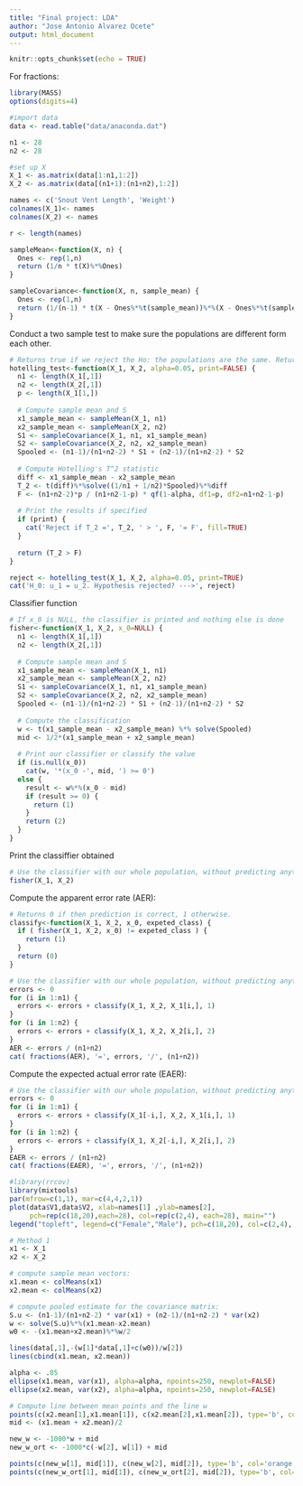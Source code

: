 ```yaml
---
title: "Final project: LDA"
author: "Jose Antonio Alvarez Ocete"
output: html_document
---
```


```r
knitr::opts_chunk$set(echo = TRUE)
```

For fractions:
```r
library(MASS)
options(digits=4)
```

```r
#import data
data <- read.table("data/anaconda.dat")

n1 <- 28
n2 <- 28

#set up X
X_1 <- as.matrix(data[1:n1,1:2])
X_2 <- as.matrix(data[(n1+1):(n1+n2),1:2])

names <- c('Snout Vent Length', 'Weight')
colnames(X_1)<- names
colnames(X_2) <- names

r <- length(names)

sampleMean<-function(X, n) {
  Ones <- rep(1,n)
  return (1/n * t(X)%*%Ones)
}

sampleCovariance<-function(X, n, sample_mean) {
  Ones <- rep(1,n)
  return (1/(n-1) * t(X - Ones%*%t(sample_mean))%*%(X - Ones%*%t(sample_mean)))
}
```

Conduct a two sample test to make sure the populations are different form each other.

```r
# Returns true if we reject the Ho: the populations are the same. Returns false if we fail to reject.
hotelling_test<-function(X_1, X_2, alpha=0.05, print=FALSE) {
  n1 <- length(X_1[,1])
  n2 <- length(X_2[,1])
  p <- length(X_1[1,])
  
  # Compute sample mean and S
  x1_sample_mean <- sampleMean(X_1, n1)
  x2_sample_mean <- sampleMean(X_2, n2)
  S1 <- sampleCovariance(X_1, n1, x1_sample_mean)
  S2 <- sampleCovariance(X_2, n2, x2_sample_mean)
  Spooled <- (n1-1)/(n1+n2-2) * S1 + (n2-1)/(n1+n2-2) * S2
  
  # Compute Hotelling's T^2 statistic
  diff <- x1_sample_mean - x2_sample_mean
  T_2 <- t(diff)%*%solve((1/n1 + 1/n2)*Spooled)%*%diff
  F <- (n1+n2-2)*p / (n1+n2-1-p) * qf(1-alpha, df1=p, df2=n1+n2-1-p)
  
  # Print the results if specified
  if (print) {
    cat('Reject if T_2 =', T_2, ' > ', F, '= F', fill=TRUE)
  }
  
  return (T_2 > F)
}

reject <- hotelling_test(X_1, X_2, alpha=0.05, print=TRUE)
cat('H_0: u_1 = u_2. Hypothesis rejected? --->', reject)

```

Classifier function

```r
# If x_0 is NULL, the classifier is printed and nothing else is done
fisher<-function(X_1, X_2, x_0=NULL) {
  n1 <- length(X_1[,1])
  n2 <- length(X_2[,1])
  
  # Compute sample mean and S
  x1_sample_mean <- sampleMean(X_1, n1)
  x2_sample_mean <- sampleMean(X_2, n2)
  S1 <- sampleCovariance(X_1, n1, x1_sample_mean)
  S2 <- sampleCovariance(X_2, n2, x2_sample_mean)
  Spooled <- (n1-1)/(n1+n2-2) * S1 + (n2-1)/(n1+n2-2) * S2
  
  # Compute the classification
  w <- t(x1_sample_mean - x2_sample_mean) %*% solve(Spooled)
  mid <- 1/2*(x1_sample_mean + x2_sample_mean)
  
  # Print our classifier or classify the value
  if (is.null(x_0))
    cat(w, '*(x_0 -', mid, ') >= 0')
  else {
    result <- w%*%(x_0 - mid)
    if (result >= 0) {
      return (1)
    }
    return (2) 
  }
}
```

Print the classiffier obtained

```r
# Use the classifier with our whole population, without predicting anything
fisher(X_1, X_2)
```

Compute the apparent error rate (AER):

```r
# Returns 0 if then prediction is correct, 1 otherwise. 
classify<-function(X_1, X_2, x_0, expeted_class) {
  if ( fisher(X_1, X_2, x_0) != expeted_class ) {
    return (1)
  }
  return (0)
}

# Use the classifier with our whole population, without predicting anything
errors <- 0
for (i in 1:n1) {
  errors <- errors + classify(X_1, X_2, X_1[i,], 1)
}
for (i in 1:n2) {
  errors <- errors + classify(X_1, X_2, X_2[i,], 2)
}
AER <- errors / (n1+n2)
cat( fractions(AER), '=', errors, '/', (n1+n2))
```

Compute the expected actual error rate (EAER):

```r
# Use the classifier with our whole population, without predicting anything
errors <- 0
for (i in 1:n1) {
  errors <- errors + classify(X_1[-i,], X_2, X_1[i,], 1)
}
for (i in 1:n2) {
  errors <- errors + classify(X_1, X_2[-i,], X_2[i,], 2)
}
EAER <- errors / (n1+n2)
cat( fractions(EAER), '=', errors, '/', (n1+n2))
```

```r
#library(rrcov)
library(mixtools)
par(mfrow=c(1,1), mar=c(4,4,2,1))
plot(data$V1,data$V2, xlab=names[1] ,ylab=names[2],
     pch=rep(c(18,20),each=28), col=rep(c(2,4), each=28), main="")
legend("topleft", legend=c("Female","Male"), pch=c(18,20), col=c(2,4), cex=1)

# Method 1
x1 <- X_1
x2 <- X_2

# compute sample mean vectors:
x1.mean <- colMeans(x1)
x2.mean <- colMeans(x2)

# compute pooled estimate for the covariance matrix:
S.u <- (n1-1)/(n1+n2-2) * var(x1) + (n2-1)/(n1+n2-2) * var(x2)
w <- solve(S.u)%*%(x1.mean-x2.mean)
w0 <- -(x1.mean+x2.mean)%*%w/2

lines(data[,1],-(w[1]*data[,1]+c(w0))/w[2])
lines(cbind(x1.mean, x2.mean))

alpha <- .05
ellipse(x1.mean, var(x1), alpha=alpha, npoints=250, newplot=FALSE)
ellipse(x2.mean, var(x2), alpha=alpha, npoints=250, newplot=FALSE)

# Compute line between mean points and the line w
points(c(x2.mean[1],x1.mean[1]), c(x2.mean[2],x1.mean[2]), type='b', col='green')
mid <- (x1.mean + x2.mean)/2

new_w <- -1000*w + mid
new_w_ort <- -1000*c(-w[2], w[1]) + mid

points(c(new_w[1], mid[1]), c(new_w[2], mid[2]), type='b', col='orange')
points(c(new_w_ort[1], mid[1]), c(new_w_ort[2], mid[2]), type='b', col='red')
```
